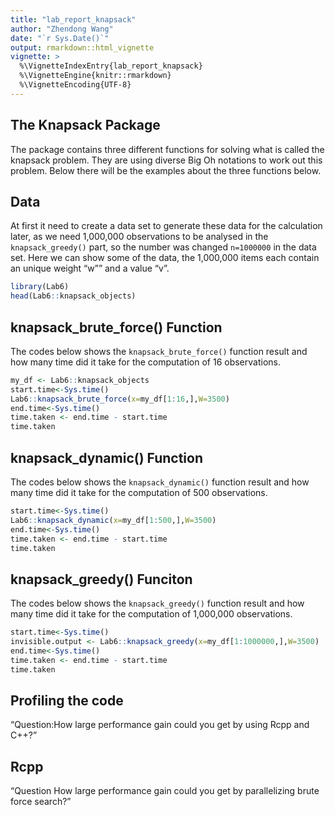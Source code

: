 ```yaml
---
title: "lab_report_knapsack"
author: "Zhendong Wang"
date: "`r Sys.Date()`"
output: rmarkdown::html_vignette
vignette: >
  %\VignetteIndexEntry{lab_report_knapsack}
  %\VignetteEngine{knitr::rmarkdown}
  %\VignetteEncoding{UTF-8}
---
```


## The Knapsack Package

The package contains three different functions for solving what is called the knapsack problem. They are using diverse Big Oh notations to work out this problem. Below there will be the examples about the three functions below.

## Data

At first it need to create a data set to generate these data for the calculation later, as we need 1,000,000 observations to be analysed in the `knapsack_greedy()` part, so the number was changed `n=1000000` in the data set. Here we can show some of the data, the 1,000,000 items each contain an unique weight "w"" and a value "v".

```r
library(Lab6)
head(Lab6::knapsack_objects)
```


## knapsack_brute_force() Function
 
The codes below shows the `knapsack_brute_force()` function result and how many time did it take for the computation of 16 observations.

```r
my_df <- Lab6::knapsack_objects
start.time<-Sys.time()
Lab6::knapsack_brute_force(x=my_df[1:16,],W=3500)
end.time<-Sys.time()
time.taken <- end.time - start.time
time.taken
```



## knapsack_dynamic() Function

The codes below shows the `knapsack_dynamic()` function result and how many time did it take for the computation of 500 observations.

```r
start.time<-Sys.time()
Lab6::knapsack_dynamic(x=my_df[1:500,],W=3500)
end.time<-Sys.time()
time.taken <- end.time - start.time
time.taken
```

## knapsack_greedy() Funciton

The codes below shows the `knapsack_greedy()` function result and how many time did it take for the computation of 1,000,000 observations.

```r
start.time<-Sys.time()
invisible.output <- Lab6::knapsack_greedy(x=my_df[1:1000000,],W=3500)
end.time<-Sys.time()
time.taken <- end.time - start.time
time.taken
```

## Profiling the code

"Question:How large performance gain could you get by using Rcpp and C++?"

## Rcpp

"Question How large performance gain could you get by parallelizing brute force search?"